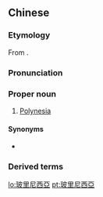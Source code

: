 ==Chinese==
{{zh-forms|s=玻里尼西亚|gloss=-}}

===Etymology===
From {{der|zh|en|Polynesia}}.

===Pronunciation===
{{zh-pron
|m=Bōlǐníxī亞
|c=bo1 lei5 nei4 sai1 aa3
|cat=pn
}}

===Proper noun===
{{zh-proper noun}}

# {{lb|zh|Taiwan}} [[Polynesia]]

====Synonyms====
* {{qualifier|Mainland China}} {{zh-l|波利尼西亞}}

===Derived terms===
{{zh-der|法屬玻里尼西亞}}

{{zh-cat|Oceania}}

[[lo:玻里尼西亞]]
[[pt:玻里尼西亞]]